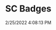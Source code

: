 ---
width: 1333
height: 2000
title: SC Badges
description: 911SC in a rare color
date: 2/25/2022 4:08:13 PM
cameraMake: Sony
cameraModel: ILCE-7M3
lens: FE 35mm F1.4 GM
settingsfStop: f/1.4
settingsISO: ISO 100
settingsShutter: 1/2000
settingsFocalLength: 35 mm
---